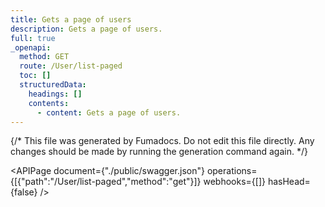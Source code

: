 ```yaml
---
title: Gets a page of users
description: Gets a page of users.
full: true
_openapi:
  method: GET
  route: /User/list-paged
  toc: []
  structuredData:
    headings: []
    contents:
      - content: Gets a page of users.
---
```


{/* This file was generated by Fumadocs.
Do not edit this file directly. Any changes should be made by running the generation command again. */}

<APIPage document={"./public/swagger.json"} operations={[{"path":"/User/list-paged","method":"get"}]} webhooks={[]} hasHead={false} />